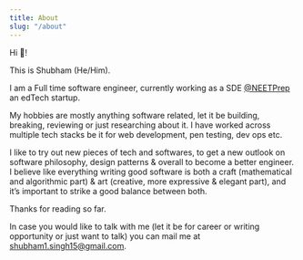 ```yaml
---
title: About
slug: "/about"
---
```



Hi 👋!

This is Shubham (He/Him).

I am a Full time software engineer, currently working as a SDE [@NEETPrep](https://neetprep.com) an edTech startup. 

My hobbies are mostly anything software related, let it be building, breaking, reviewing or just researching about it.
I have worked across multiple tech stacks be it for web development, pen testing, dev ops etc.

I like to try out new pieces of tech and softwares, to get a new outlook on software philosophy, design 
patterns & overall to become a better engineer. I believe like everything writing good software is both a 
craft (mathematical and algorithmic part) & art (creative, more expressive & elegant part), and it’s important to strike a good balance between 
both.

Thanks for reading so far. 

In case you would like to talk with me (let it be for career or writing opportunity or just want to talk) you 
can mail me at [shubham1.singh15@gmail.com](mailto:shubham1.singh15@gmail.com). <Skill/>
